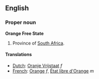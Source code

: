==English==
===Proper noun===
'''Orange Free State'''
# Province of [[South Africa]].

====Translations====
*[[Dutch]]: [[Oranje Vrijstaat]] ''f''
*[[French]]: [[Orange]] ''f'', [[État libre d'Orange]] ''m''